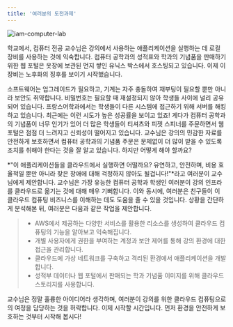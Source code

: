 ```yaml
---
title: '여러분의 도전과제'
---
```


![iam-computer-lab](https://static.us-east-1.prod.workshops.aws/public/856f008e-b000-462c-b14e-2b12e35d7697/static/images/iam/proposal.png)

 학교에서, 컴퓨터 전공 교수님은 강의에서 사용하는 애플리케이션을 실행하는 데 로컬 장비를 사용하는 것에 익숙합니다. 컴퓨터 공학과의 성적표와 학과의 기념품을 판매하기 위한 웹 포털은 옷장에 보관된 먼지 쌓인 유닉스 박스에서 호스팅되고 있습니다. 이제 이 장비는 노후화의 징후를 보이기 시작했습니다.

 소프트웨어는 업그레이드가 필요하고, 기계는 자주 충돌하여 재부팅이 필요할 뿐만 아니라 보안도 취약합니다. 비밀번호는 필요할 때 재설정되지 않아 학생들 사이에 널리 공유되어 있습니다. 프랑스어학과에서는 학생들이 다른 시스템에 접근하기 위해 서버를 해킹하고 있습니다. 최근에는 이런 시도가 높은 성공률을 보이고 있죠! 게다가 컴퓨터 공학과의 기념품이 너무 인기가 있어 더 많은 학생들이 티셔츠와 피젯 스피너를 주문하면서 웹 포털은 점점 더 느려지고 신뢰성이 떨어지고 있습니다. 교수님은 강의의 민감한 자료를 안전하게 보호하면서 컴퓨터 공학과의 기념품 주문은 문제없이 더 많이 받을 수 있도록 조치를 취해야 한다는 것을 잘 알고 있습니다. 하지만 어떻게 해야 할까요?

*"이 애플리케이션들을 클라우드에서 실행하면 어떨까요? 유연하고, 안전하며, 비용 효율적일 뿐만 아니라 잦은 장애에 대해 걱정하지 않아도 될겁니다!"*라고 여러분이 교수님에게 제안합니다. 교수님은 가장 유능한 컴퓨터 공학과 학생인 여러분이 강의 인프라를 클라우드로 옮기는 것에 대해 매우 기뻐합니다. 이와 동시에, 여러분은 친구들이 이 클라우드 컴퓨팅 비즈니스를 이해하는 데도 도움을 줄 수 있을 것입니다. 상황을 간단하게 분석해본 뒤, 여러분은 다음과 같은 작업을 제안합니다.

> - AWS에서 제공하는 다양한 서비스를 활용한 리소스를 생성하여 클라우드 컴퓨팅의 기능을 알아보고 익숙해집니다.
> - 개별 사용자에게 권한을 부여하는 계정과 보안 제어를 통해 강의 환경에 대한 접근을 관리합니다.
> - 클라우드에 가상 네트워크를 구축하고 격리된 환경에서 애플리케이션을 개발합니다.
> - 성적부 데이터나 웹 포털에서 판매되는 학과 기념품 이미지를 위해 클라우드 스토리지를 사용합니다.

교수님은 정말 훌륭한 아이디어라 생각하며, 여러분이 강의를 위한 클라우드 컴퓨팅으로의 여정을 담당하는 것을 허락합니다. 이제 시작할 시간입니다. 먼저 환경을 안전하게 보호하는 것부터 시작해 봅시다!